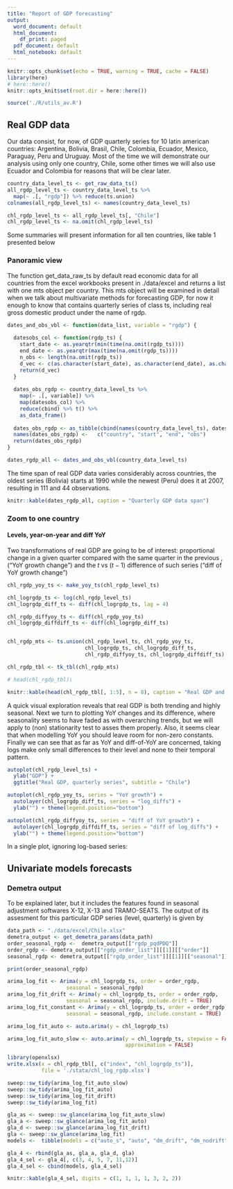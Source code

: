 ```yaml
---
title: "Report of GDP forecasting"
output:
  word_document: default
  html_document:
    df_print: paged
  pdf_document: default
  html_notebook: default
---
```


```r
knitr::opts_chunk$set(echo = TRUE, warning = TRUE, cache = FALSE)
library(here)
# here::here()
knitr::opts_knit$set(root.dir = here::here())
```

```r
source('./R/utils_av.R')
```



## Real GDP data

Our data consist, for now, of GDP quarterly series for 10 latin american countries: 
Argentina, Bolivia, Brasil, Chile, Colombia, Ecuador, Mexico, Paraguay, Peru and Uruguay. 
Most of the time we will demonstrate our analysis using only one country, Chile, some 
other times we will also use Ecuador and Colombia for reasons that will be clear later.


```r
country_data_level_ts <- get_raw_data_ts()
all_rgdp_level_ts <- country_data_level_ts %>% 
  map(~ .[, "rgdp"]) %>% reduce(ts.union)
colnames(all_rgdp_level_ts) <- names(country_data_level_ts)

chl_rgdp_level_ts <- all_rgdp_level_ts[, "Chile"]
chl_rgdp_level_ts <- na.omit(chl_rgdp_level_ts)
```


Some summaries will present information for all ten countries, like table 1 presented below

### Panoramic view
The function get_data_raw_ts by default read economic data for all countries from the excel workbooks present in ./data/excel and returns a list with one mts object per country. 
This mts object will be examined in detail when we talk about multivariate methods for forecasting GDP, for now it enough to know that contains quarterly series of class ts, including real gross domestic product under the name of rgdp.



```r
dates_and_obs_vbl <- function(data_list, variable = "rgdp") {
  
  datesobs_col <- function(rgdp_ts) {
    start_date <- as.yearqtr(min(time(na.omit(rgdp_ts))))
    end_date <- as.yearqtr(max(time(na.omit(rgdp_ts))))
    n_obs <- length(na.omit(rgdp_ts))
    d_vec <- c(as.character(start_date), as.character(end_date), as.character(n_obs))
    return(d_vec)
  }
  
  dates_obs_rgdp <- country_data_level_ts %>% 
    map(~ .[, variable]) %>% 
    map(datesobs_col) %>% 
    reduce(cbind) %>% t() %>% 
    as_data_frame() 
  
  dates_obs_rgdp <- as_tibble(cbind(names(country_data_level_ts), dates_obs_rgdp))
  names(dates_obs_rgdp) <-   c("country", "start", "end", "obs")
  return(dates_obs_rgdp)
}

dates_rgdp_all <- dates_and_obs_vbl(country_data_level_ts)
```

The time span of real GDP data varies considerably across countries, the oldest series (Bolivia) starts at 1990 while the newest (Peru) does it at 2007, resulting in 111 and 44 observations. 

```r
knitr::kable(dates_rgdp_all, caption = "Quarterly GDP data span")  
```


### Zoom to one country

#### Levels, year-on-year and diff YoY

Two transformations of real GDP are going to be of interest: proportional change in a given quarter compared with the same quarter in the previous , ("YoY growth change") and the $t$ vs $(t-1)$ difference of such series ("diff of YoY growth change")

```r

chl_rgdp_yoy_ts <- make_yoy_ts(chl_rgdp_level_ts)

chl_logrgdp_ts <- log(chl_rgdp_level_ts)
chl_logrgdp_diff_ts <- diff(chl_logrgdp_ts, lag = 4)

chl_rgdp_diffyoy_ts <- diff(chl_rgdp_yoy_ts)
chl_logrgdp_diffdiff_ts <- diff(chl_logrgdp_diff_ts)


chl_rgdp_mts <- ts.union(chl_rgdp_level_ts, chl_rgdp_yoy_ts, 
                         chl_logrgdp_ts, chl_logrgdp_diff_ts,
                         chl_rgdp_diffyoy_ts, chl_logrgdp_diffdiff_ts)

chl_rgdp_tbl <- tk_tbl(chl_rgdp_mts)

# head(chl_rgdp_tbl)\

knitr::kable(head(chl_rgdp_tbl[, 1:5], n = 8), caption = "Real GDP and transformation, Chile (first obs)", col.names = c("Date", "rgdp", "YoY", "log(rgdp)", "diff(log(rgdp))"), digits = 3)

```


A quick visual exploration reveals that real GDP is both trending and highly seasonal. 
Next we turn to plotting YoY changes and its difference, where seasonality seems to have faded as with overarching trends, but we will apply to (non) stationarity test to asses them properly. Also, it seems clear that when modelling YoY you should leave room for non-zero constants. Finally 
we can see that as far as YoY and diff-of-YoY are concerned, taking logs make only small differences to their level and none to their temporal pattern.


```r
autoplot(chl_rgdp_level_ts) + 
  ylab("GDP") + 
  ggtitle("Real GDP, quarterly series", subtitle = "Chile")

autoplot(chl_rgdp_yoy_ts, series = "YoY growth") + 
  autolayer(chl_logrgdp_diff_ts, series = "log_diffs") + 
  ylab("") + theme(legend.position="bottom")

autoplot(chl_rgdp_diffyoy_ts, series = "diff of YoY growth") + 
  autolayer(chl_logrgdp_diffdiff_ts, series = "diff of log_diffs") + 
  ylab("") + theme(legend.position="bottom")

```

In a single plot, ignoring log-based series:

<!-- ```{r} -->

<!-- lev_yoy_diff_plot_ts(y_ts) -->

<!-- ``` -->


## Univariate models forecasts

### Demetra output

To be explained later, but it includes the features found in seasonal adjustment softwares X-12, X-13 and TRAMO-SEATS. The output of its assesment for this particular GDP series (level, quarterly) is given by

```r
data_path <- "./data/excel/Chile.xlsx"
demetra_output <- get_demetra_params(data_path)
order_seasonal_rgdp <-  demetra_output[["rgdp_pqdPDQ"]]
order_rgdp <- demetra_output[["rgdp_order_list"]][[1]][["order"]]
seasonal_rgdp <- demetra_output[["rgdp_order_list"]][[1]][["seasonal"]]

print(order_seasonal_rgdp)

arima_log_fit <- Arima(y = chl_logrgdp_ts, order = order_rgdp, 
                   seasonal = seasonal_rgdp)
arima_log_fit_drift <- Arima(y = chl_logrgdp_ts, order = order_rgdp, 
                   seasonal = seasonal_rgdp, include.drift = TRUE)
arima_log_fit_constant <- Arima(y = chl_logrgdp_ts, order = order_rgdp, 
                   seasonal = seasonal_rgdp, include.constant = TRUE)

arima_log_fit_auto <- auto.arima(y = chl_logrgdp_ts)

arima_log_fit_auto_slow <- auto.arima(y = chl_logrgdp_ts, stepwise = FALSE, 
                                      approximation = FALSE)

library(openxlsx)
write.xlsx(x = chl_rgdp_tbl[, c("index", "chl_logrgdp_ts")], 
           file = './stata/chl_log_rgdp.xlsx')

```


```r
sweep::sw_tidy(arima_log_fit_auto_slow)
sweep::sw_tidy(arima_log_fit_auto)
sweep::sw_tidy(arima_log_fit_drift)
sweep::sw_tidy(arima_log_fit)

gla_as <- sweep::sw_glance(arima_log_fit_auto_slow)
gla_a <- sweep::sw_glance(arima_log_fit_auto)
gla_d <- sweep::sw_glance(arima_log_fit_drift)
gla <- sweep::sw_glance(arima_log_fit)
models <-  tibble(models = c("auto_s", "auto", "dm_drift", "dm_nodrift"))

gla_4 <- rbind(gla_as, gla_a, gla_d, gla)
gla_4_sel <- gla_4[, c(3, 4, 5, 7, 11,12)]
gla_4_sel <- cbind(models, gla_4_sel)

knitr::kable(gla_4_sel, digits = c(1, 1, 1, 1, 3, 2, 2))

```



```r

```

